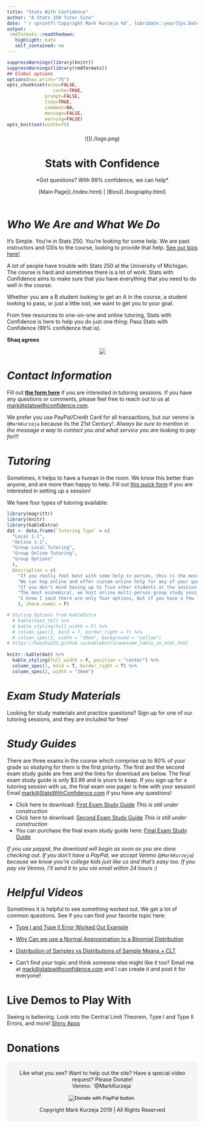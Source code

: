 ```yaml
---
title: "Stats With Confidence"
author: "A Stats 250 Tutor Site"
date: "`r sprintf('Copyright Mark Kurzeja %d', lubridate::year(Sys.Date()))`"
output:
 rmdformats::readthedown:
   highlight: kate
   self_contained: no
---
```


```r
suppressWarnings(library(knitr))
suppressWarnings(library(rmdformats))
## Global options
options(max.print="75")
opts_chunk$set(echo=FALSE,
	             cache=TRUE,
              prompt=FALSE,
              tidy=TRUE,
              comment=NA,
              message=FALSE,
              warning=FALSE)
opts_knit$set(width=75)
```



<!-- Put a banner up at the top of the file that has all of the elements that we would like -->
<div class="banner" style="padding:7px; text-align:center>
<div class="banner-content">
<center>
![](./logo.png)
<h1>Stats with Confidence</h1>
<p>*Got questions? With 99% confidence, we can help*</p>
<p> [Main Page](./index.html) | [Bios](./biography.html) </p>
<!-- <a href="https://facebook.com" class="btn btn-primary"> color = #FFFFFF Main Page</a> -->
</center>
</div>
</div>

<!-- Beginning of the content -->

# *Who We Are and What We Do*
It's Simple. You're in Stats 250. You're looking for some help. We are past instructors and GSIs to the course, looking to provide that help. [See our bios here!](./biography.html)

A lot of people have trouble with Stats 250 at the University of Michigan. The course is hard and sometimes there is a lot of work.  Stats with Confidence aims to make sure that you have everything that you need to do well in the course. 

Whether you are a B student looking to get an A in the course, a student looking to pass, or just a little lost, we want to get you to your goal.

From free resources to one-on-one and online tutoring, Stats with Confidence is here to help you do just one thing: Pass Stats with Confidence (99% confidence that is).

**Shaq agrees**

<center>
![](./shaq_stats.jpg)
</center>


# *Contact Information*
 Fill out [**the form here**](https://docs.google.com/forms/d/e/1FAIpQLSen964ejZ8pAmJq0ktwgLRo1mRJ8HEC9od6aMHlecTn17uFWA/viewform) if you are interested in tutoring sessions. If you have any questions or comments, please feel free to reach out to us at [mark@statswithconfidence.com](mailto:mark@statswithconfidence.com). 
 
We prefer you use PayPal/Credit Card for all transactions, but our venmo is `@MarkKurzeja` because its the 21st Century!. *Always be sure to mention in the message a way to contact you and what service you are looking to pay for!!!*


# *Tutoring*

Sometimes, it helps to have a human in the room. We know this better than anyone, and are more than happy to help. Fill out [this quick form](https://docs.google.com/forms/d/e/1FAIpQLSen964ejZ8pAmJq0ktwgLRo1mRJ8HEC9od6aMHlecTn17uFWA/viewform) if you are interested in setting up a session!

We have four types of tutoring available: 

<!-- # ```{r, echo = F} -->
<!-- # knitr::kable(data.frame(Type = c("Local 1-1 Tutoring", "Group Local Tutoring", "1-1 Online Tutoring", "Group Online Tutoring"), Price = c("19.99 Per Session", "14.99 Per Session", "19.99 Per Session", "9.99 Per Session"))) -->
<!-- # ``` -->

```r
library(magrittr)
library(knitr)
library(kableExtra)
dat <- data.frame(`Tutoring Type` = c(
  "Local 1-1",
  "Online 1-1",
  "Group Local Tutoring",
  "Group Online Tutoring",
  "Group Options"
  ),
  Description = c(
    "If you really feel best with some help in person, this is the most personalized option",
    "We can hop online and offer custom online help for any of your questions. This is the best option for late-night / tutoring that you never have to leave your home! ",
    "If you don't mind having up to five other students at the session with you, this is a great option for personal in-person tutoring",
    "The most economical, we host online multi-person group study sessions that will will get you ready for the exams. There can be quite a few students at these sessions, but if you are on a tight budget, this is the way to go!",
    "I know I said there are only four options, but if you have a few friends that would like to all jump in an online or in-person session together, we offer discounts for each person that joins!"
    ), check.names = F)

# Styling Options from KableExtra
  # kable(text_tbl) %>%
  # kable_styling(full_width = F) %>%
  # column_spec(1, bold = T, border_right = T) %>%
  # column_spec(2, width = "30em", background = "yellow")
# https://haozhu233.github.io/kableExtra/awesome_table_in_html.html
  
knitr::kable(dat) %>%
  kable_styling(full_width = F, position = "center") %>%
  column_spec(1, bold = T, border_right = T) %>%
  column_spec(2, width = "30em")
```

# *Exam Study Materials*
Looking for study materials and practice questions? Sign up for one of our tutoring sessions, and they are included for free!

# *Study Guides*

There are three exams in the course which comprise up to 80% of your grade so studying for them is the first priority. The first and the second exam study guide are free and the links for download are below. The final exam study guide is only $3.99 and is yours to keep. If you sign up for a tutoring session with us, the final exam one pager is free with your session! Email [mark@StatsWithConfidence.com](mailto:mark@StatsWithConfidence.com) if you have any questions!

* Click here to download: [First Exam Study Guide](https://github.com/MarkKurzeja/MarkKurzeja.github.io/raw/master/resources/first_exam_study_guide/Stats%20250%20First%20Exam%20One%20Pager.pdf) *This is still under construction*
* Click here to download: [Second Exam Study Guide](https://github.com/MarkKurzeja/MarkKurzeja.github.io/raw/master/resources/second_exam_study_guide/Stats%20250%20Second%20Exam%20One%20Pager.pdf) *This is still under construction*
* You can purchase the final exam study guide here: [Final Exam Study Guide](https://www.paypal.com/cgi-bin/webscr?cmd=_s-xclick&hosted_button_id=LAEV5FXPUPC2Y)

*If you use paypal, the download will begin as soon as you are done checking out. If you don't have a PayPal, we accept Venmo (`@MarkKurzeja`) because we know you're college kids just like us and that's easy too. If you pay via Venmo, I'll send it to you via email within 24 hours :)*


# *Helpful Videos*

Sometimes it is helpful to see something worked out. We get a lot of common questions. See if you can find your favorite topic here:

* [Type I and Type II Error Worked Out Example](https://youtu.be/Arwqw9ZOtIM)
* [Why Can we use a Normal Approximation to a Binomial Distribution](https://youtu.be/Arwqw9ZOtIM)
* [Distribution of Samples vs Distributions of Sample Means + CLT](https://youtu.be/9K3PK0TtLPg)

* Can't find your topic and think someone else might like it too? Email me at [mark@statswithconfidence.com](mailto:mark@statswithconfidence.com) and I can create it and post it for everyone!

# Live Demos to Play With

Seeing is believing. Look into the Central Limit Theorem, Type I and Type II Errors, and more! [Shiny Apps](https://markkurzeja.shinyapps.io/stats_250_demos/)

<!-- ## Labs & Lectures -->

<!-- Labs and Lectures can be difficult. While I don't have access to material for lectures for you, I do have my old lab slides which can be super helpful if you want to see the material a different way. You can find them below. -->


<!-- * [Lab 1 - Random Variables](https://www.example.com) -->
<!-- * [Lab 2 - Proportions](https://www.example.com) -->
<!-- * [Lab 3 - Binomial Distribution](https://www.example.com) -->
<!-- * [Lab 4 - Two Proportions](https://www.example.com) -->
<!-- * [Lab 5 - CLT](https://www.example.com) -->

<!-- ========================= -->
<!-- Google Analytics Script -->
<!-- ========================= -->
<script> (function(i,s,o,g,r,a,m){ i['GoogleAnalyticsObject']=r; i[r]=i[r]||function(){(i[r].q=i[r].q||[]).push(arguments)}, i[r].l=1*new Date(); a=s.createElement(o),m=s.getElementsByTagName(o)[0]; a.async=1; a.src=g; m.parentNode.insertBefore(a,m) })(window,document,'script','//www.google-analytics.com/analytics.js','ga'); ga('create', 'UA-140003637-1', 'auto'); ga('send', 'pageview'); </script>


<!-- ========================= -->
<!-- This is where the footer goes! + Donation Button -->
<!-- ========================= -->
# Donations
<div class="w3-container w3-teal"; style="padding:8px; text-align:center; background-color:#F5F5F5">
<p> Like what you see? Want to help out the site? Have a special video request? Please Donate! <br> Venmo: `@MarkKurzeja`</p>
<form action="https://www.paypal.com/cgi-bin/webscr" method="post" target="_top">
<input type="hidden" name="cmd" value="_s-xclick" />
<input type="hidden" name="hosted_button_id" value="BGPHG2H4QHKFW" />
<input type="image" src="https://www.paypalobjects.com/en_US/i/btn/btn_donateCC_LG.gif" border="0" name="submit" title="PayPal - The safer, easier way to pay online!" alt="Donate with PayPal button" />
<img alt="" border="0" src="https://www.paypal.com/en_US/i/scr/pixel.gif" width="1" height="1" />
</form>
  <p>Copyright Mark Kurzeja 2019 | All Rights Reserved</p>
</div> 